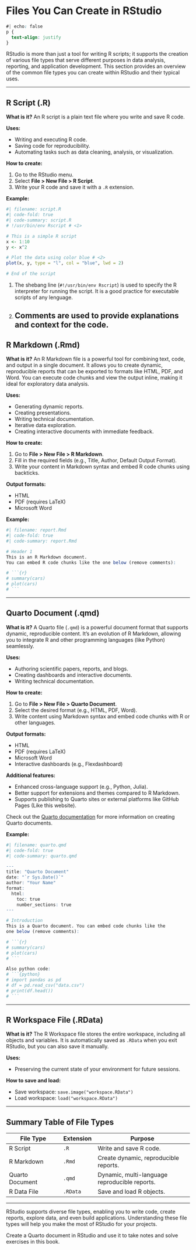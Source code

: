 # Files You Can Create in RStudio

```css
#| echo: false
p {
  text-align: justify
}
```

RStudio is more than just a tool for writing R scripts; it supports the creation of various file types that serve different purposes in data analysis, reporting, and application development. This section provides an overview of the common file types you can create within RStudio and their typical uses.

---

## R Script (.R)

**What is it?**
An R script is a plain text file where you write and save R code.

**Uses:**

- Writing and executing R code.
- Saving code for reproducibility.
- Automating tasks such as data cleaning, analysis, or visualization.

**How to create:**

1. Go to the RStudio menu.
2. Select **File > New File > R Script**.
3. Write your R code and save it with a `.R` extension.

**Example:**
```r
#| filename: script.R
#| code-fold: true
#| code-summary: script.R
# !/usr/bin/env Rscript # <1>

# This is a simple R script
x <- 1:10
y <- x^2

# Plot the data using color blue # <2>
plot(x, y, type = "l", col = "blue", lwd = 2)

# End of the script
```

1. The shebang line (`#!/usr/bin/env Rscript`) is used to specify the R interpreter for running the script. It is a good practice for executable scripts of any lenguage.
2. Comments are used to provide explanations and context for the code.
---

## R Markdown (.Rmd)

**What is it?**
An R Markdown file is a powerful tool for combining text, code, and output in a single document. It allows you to create dynamic, reproducible reports that can be exported to formats like HTML, PDF, and Word. You can execute code chunks and view the output inline, making it ideal for exploratory data analysis.

**Uses:**

- Generating dynamic reports.
- Creating presentations.
- Writing technical documentation.
- Iterative data exploration.
- Creating interactive documents with immediate feedback.

**How to create:**

1. Go to **File > New File > R Markdown**.
2. Fill in the required fields (e.g., Title, Author, Default Output Format).
3. Write your content in Markdown syntax and embed R code chunks using backticks.

**Output formats:**

- HTML
- PDF (requires LaTeX)
- Microsoft Word

**Example:**
```r
#| filename: report.Rmd
#| code-fold: true
#| code-summary: report.Rmd

# Header 1
This is an R Markdown document. 
You can embed R code chunks like the one below (remove comments):

# ```{r}
# summary(cars)
# plot(cars)
# ```

```

---

## Quarto Document (.qmd)

**What is it?**
A Quarto file (`.qmd`) is a powerful document format that supports dynamic, reproducible content. It’s an evolution of R Markdown, allowing you to integrate R and other programming languages (like Python) seamlessly.

**Uses:**

- Authoring scientific papers, reports, and blogs.
- Creating dashboards and interactive documents.
- Writing technical documentation.

**How to create:**

1. Go to **File > New File > Quarto Document**.
2. Select the desired format (e.g., HTML, PDF, Word).
3. Write content using Markdown syntax and embed code chunks with R or other languages.

**Output formats:**

- HTML
- PDF (requires LaTeX)
- Microsoft Word
- Interactive dashboards (e.g., Flexdashboard)

**Additional features:**

- Enhanced cross-language support (e.g., Python, Julia).
- Better support for extensions and themes compared to R Markdown.
- Supports publishing to Quarto sites or external platforms like GitHub Pages (Like this website).

::: {.callout-tip}
Check out the [Quarto documentation](https://quarto.org) for more information on creating Quarto documents.
:::

**Example:**
```r
#| filename: quarto.qmd
#| code-fold: true
#| code-summary: quarto.qmd

---
title: "Quarto Document"
date: "`r Sys.Date()`"
author: "Your Name"
format:
  html:
    toc: true
    number_sections: true
---

# Introduction
This is a Quarto document. You can embed code chunks like the 
one below (remove comments):

# ```{r}
# summary(cars)
# plot(cars)
# ```

Also python code:
# ```{python}
# import pandas as pd
# df = pd.read_csv("data.csv")
# print(df.head())
# ```

```

---

## R Workspace File (.RData)

**What is it?**
The R Workspace file stores the entire workspace, including all objects and variables. It is automatically saved as `.RData` when you exit RStudio, but you can also save it manually.

**Uses:**

- Preserving the current state of your environment for future sessions.

**How to save and load:**

- Save workspace: `save.image("workspace.RData")`
- Load workspace: `load("workspace.RData")`

---

## Summary Table of File Types

| **File Type**         | **Extension** | **Purpose**                              |
|------------------------|---------------|------------------------------------------|
| R Script              | `.R`          | Write and save R code.                   |
| R Markdown            | `.Rmd`        | Create dynamic, reproducible reports.    |
| Quarto Document       | `.qmd`        | Dynamic, multi-language reproducible reports. |
| R Data File           | `.RData`      | Save and load R objects.                 |


---

RStudio supports diverse file types, enabling you to write code, create reports, explore data, and even build applications. Understanding these file types will help you make the most of RStudio for your projects.

::: {.callout-tip}
Create a Quarto document in RStudio and use it to take notes and solve exercises in this book.
:::

